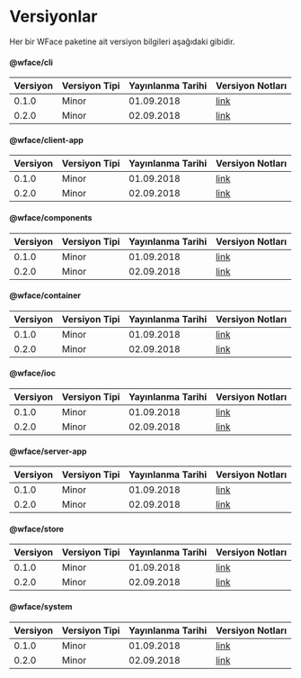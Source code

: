 
# Versiyonlar

Her bir WFace paketine ait versiyon bilgileri aşağıdaki gibidir. 

#### @wface/cli

| Versiyon | Versiyon Tipi     |Yayınlanma Tarihi | Versiyon Notları |
|----------|-------------------|------------------|------------------|
| 0.1.0    |   Minor           | 01.09.2018       | [<WIcon>link</WIcon>](https://jira.digiturk.com.tr/)  | 
| 0.2.0    |   Minor           | 02.09.2018       | [<WIcon>link</WIcon>](https://jira.digiturk.com.tr/)  | 

#### @wface/client-app

| Versiyon | Versiyon Tipi     |Yayınlanma Tarihi | Versiyon Notları |
|----------|-------------------|------------------|------------------|
| 0.1.0    |   Minor           |    01.09.2018    | [<WIcon>link</WIcon>](https://jira.digiturk.com.tr/)  | 
| 0.2.0    |   Minor           | 02.09.2018       | [<WIcon>link</WIcon>](https://jira.digiturk.com.tr/)  | 

#### @wface/components

| Versiyon | Versiyon Tipi     |Yayınlanma Tarihi | Versiyon Notları |
|----------|-------------------|------------------|------------------|
| 0.1.0    |   Minor           |    01.09.2018    | [<WIcon>link</WIcon>](https://jira.digiturk.com.tr/)  | 
| 0.2.0    |   Minor           | 02.09.2018       | [<WIcon>link</WIcon>](https://jira.digiturk.com.tr/)  | 

#### @wface/container

| Versiyon | Versiyon Tipi     |Yayınlanma Tarihi | Versiyon Notları |
|----------|-------------------|------------------|------------------|
| 0.1.0    |   Minor           |    01.09.2018    | [<WIcon>link</WIcon>](https://jira.digiturk.com.tr/)  | 
| 0.2.0    |   Minor           | 02.09.2018       | [<WIcon>link</WIcon>](https://jira.digiturk.com.tr/)  |

#### @wface/ioc

| Versiyon | Versiyon Tipi     |Yayınlanma Tarihi | Versiyon Notları |
|----------|-------------------|------------------|------------------|
| 0.1.0    |   Minor           |    01.09.2018    | [<WIcon>link</WIcon>](https://jira.digiturk.com.tr/)  | 
| 0.2.0    |   Minor           | 02.09.2018       | [<WIcon>link</WIcon>](https://jira.digiturk.com.tr/)  |

#### @wface/server-app

| Versiyon | Versiyon Tipi     |Yayınlanma Tarihi | Versiyon Notları |
|----------|-------------------|------------------|------------------|
| 0.1.0    |   Minor           |    01.09.2018    | [<WIcon>link</WIcon>](https://jira.digiturk.com.tr/)  | 
| 0.2.0    |   Minor           | 02.09.2018       | [<WIcon>link</WIcon>](https://jira.digiturk.com.tr/)  |

#### @wface/store

| Versiyon | Versiyon Tipi     |Yayınlanma Tarihi | Versiyon Notları |
|----------|-------------------|------------------|------------------|
| 0.1.0    |   Minor           |    01.09.2018    | [<WIcon>link</WIcon>](https://jira.digiturk.com.tr/)  | 
| 0.2.0    |   Minor           | 02.09.2018       | [<WIcon>link</WIcon>](https://jira.digiturk.com.tr/)  |

#### @wface/system

| Versiyon | Versiyon Tipi     |Yayınlanma Tarihi | Versiyon Notları |
|----------|-------------------|------------------|------------------|
| 0.1.0    |   Minor           |    01.09.2018    | [<WIcon>link</WIcon>](https://jira.digiturk.com.tr/)  | 
| 0.2.0    |   Minor           | 02.09.2018       | [<WIcon>link</WIcon>](https://jira.digiturk.com.tr/)  |